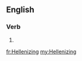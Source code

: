==English==

===Verb===
{{head|en}}

# {{present participle of|Hellenize|lang=en}}

[[fr:Hellenizing]]
[[my:Hellenizing]]